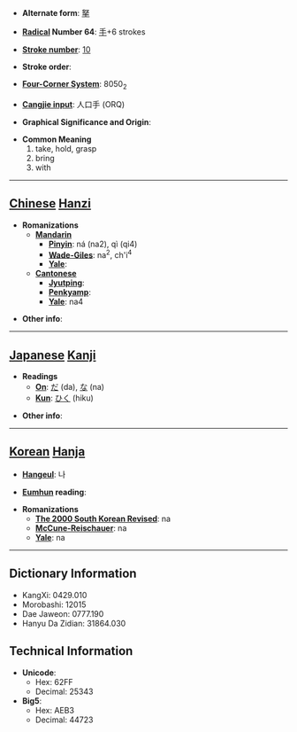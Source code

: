 * '''Alternate form''': [[拏]]

* '''[[Wiktionary:Chinese radical index| Radical]] Number 64''': [[Wiktionary:Chinese radical index 手|手]]+6 strokes

* '''[[Wiktionary:Chinese total strokes index|Stroke number]]''': [[Wiktionary:Chinese total strokes index 10|10]]

* '''Stroke order''': 

* '''[[Wiktionary:Chinese four corner index|Four-Corner System]]''': 8050<sub>2</sub>

* '''[[Wiktionary:Chinese Cangjie index|Cangjie input]]''': 人口手 (ORQ)

* '''Graphical Significance and Origin''': 

* '''Common Meaning'''
*#take, hold, grasp
*# bring
*# with


----

== [[Chinese]] [[Hanzi]] ==

* '''Romanizations'''
** '''[[Mandarin]]'''
*** '''[[Pinyin]]''': ná (na2), qì (qi4)
*** '''[[Wade-Giles]]''': na<sup>2</sup>, ch'i<sup>4</sup>
*** '''[[Yale]]''': 
** '''[[Cantonese]]'''
*** '''[[Jyutping]]''':
*** '''[[Penkyamp]]''': 
*** '''[[Yale]]''': na4

* '''Other info''': 

----

== [[Japanese]] [[Kanji]] ==

* '''Readings'''
** '''[[On]]''': [[だ]] (da), [[な]] (na)
** '''[[Kun]]''': [[ひく]] (hiku)

* '''Other info''':  

----

== [[Korean]] [[Hanja]] ==

* '''[[Hangeul]]''': 나

* '''[[Eumhun]] reading''': 

* '''Romanizations'''
** '''[[The 2000 South Korean Revised Romanization|The 2000 South Korean Revised]]''': na
** '''[[McCune-Reischauer]]''': na
** '''[[Yale]]''': na

----

== Dictionary Information ==

* KangXi: 0429.010
* Morobashi: 12015
* Dae Jaweon: 0777.190
* Hanyu Da Zidian: 31864.030

== Technical Information ==

* '''Unicode''':
** Hex: 62FF
** Decimal: 25343
* '''Big5''':
** Hex: AEB3
** Decimal: 44723